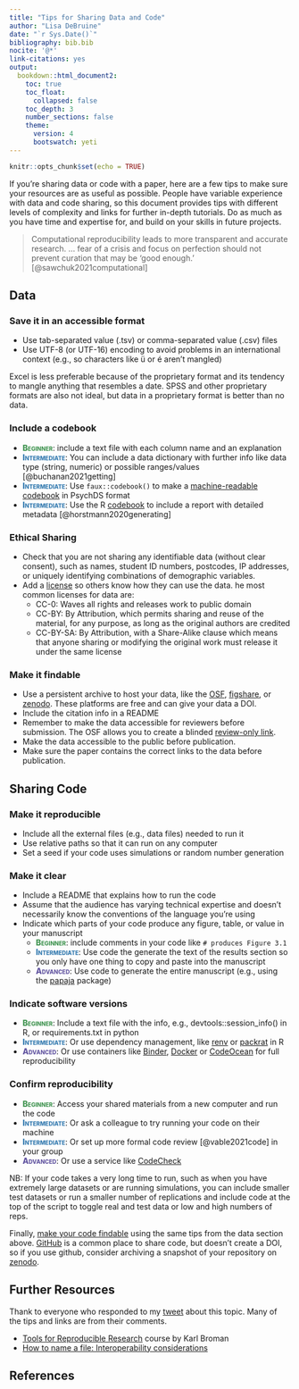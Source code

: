 ```yaml
---
title: "Tips for Sharing Data and Code"
author: "Lisa DeBruine"
date: "`r Sys.Date()`"
bibliography: bib.bib
nocite: '@*'
link-citations: yes
output: 
  bookdown::html_document2:
    toc: true
    toc_float:
      collapsed: false
    toc_depth: 3
    number_sections: false
    theme: 
      version: 4
      bootswatch: yeti
---
```


<style>

.beginner, .intermediate, .advanced { 
  font-variant: small-caps; 
  font-weight: 800;
}
.beginner { color: #449654; }
.intermediate { color: #357BB0; }
.advanced { color: #6356A1; }

</style>

```r
knitr::opts_chunk$set(echo = TRUE)
```

If you're sharing data or code with a paper, here are a few tips to make sure your resources are as useful as possible. People have variable experience with data and code sharing, so this document provides tips with different levels of complexity and links for further in-depth tutorials. Do as much as you have time and expertise for, and build on your skills in future projects.

> Computational reproducibility leads to more transparent and accurate research. ... fear of a crisis and focus on perfection should not prevent curation that may be ‘good enough.’ [@sawchuk2021computational]


## Data

### Save it in an accessible format

* Use tab-separated value (.tsv) or comma-separated value (.csv) files
* Use UTF-8 (or UTF-16) encoding to avoid problems in an international context (e.g., so characters like ü or é aren't mangled) 

Excel is less preferable because of the proprietary format and its tendency to mangle anything that resembles a date. SPSS and other proprietary formats are also not ideal, but data in a proprietary format is better than no data.

### Include a codebook

* <span class="beginner">Beginner</span>: include a text file with each column name and an explanation 
* <span class="intermediate">Intermediate</span>: You can include a data dictionary with further info like data type (string, numeric) or possible ranges/values [@buchanan2021getting]
* <span class="intermediate">Intermediate</span>: Use `faux::codebook()` to make a [machine-readable codebook](https://debruine.github.io/faux/articles/codebook.html) in PsychDS format
* <span class="intermediate">Intermediate</span>: Use the R [codebook](https://rubenarslan.github.io/codebook/articles/codebook_tutorial.html) to include a report with detailed metadata [@horstmann2020generating]


### Ethical Sharing

* Check that you are not sharing any identifiable data (without clear consent), such as names, student ID numbers, postcodes, IP addresses, or uniquely identifying combinations of demographic variables.
* Add a [license](https://www.ucl.ac.uk/library/research-support/research-data-management/licenses-data-sharing-creative-commons) so others know how they can use the data. he most common licenses for data are:
    * CC-0: Waves all rights and releases work to public domain
    * CC-BY: By Attribution, which permits sharing and reuse of the material, for any purpose, as long as the original authors are credited
    * CC-BY-SA: By Attribution, with a Share-Alike clause which means that anyone sharing or modifying the original work must release it under the same license

### Make it findable

* Use a persistent archive to host your data, like the [OSF](https://osf.io), [figshare](https://figshare.com/), or [zenodo](https://zenodo.org/). These platforms are free and can give your data a DOI.
* Include the citation info in a README
* Remember to make the data accessible for reviewers before submission. The OSF allows you to create a blinded [review-only link](https://help.osf.io/hc/en-us/articles/360019930333-Create-a-View-only-Link-for-a-Project).
* Make the data accessible to the public before publication.
* Make sure the paper contains the correct links to the data before publication.

## Sharing Code

### Make it reproducible

* Include all the external files (e.g., data files) needed to run it
* Use relative paths so that it can run on any computer
* Set a seed if your code uses simulations or random number generation

### Make it clear

* Include a README that explains how to run the code
* Assume that the audience has varying technical expertise and doesn't necessarily know the conventions of the language you're using
* Indicate which parts of your code produce any figure, table, or value in your manuscript
    * <span class="beginner">Beginner</span>: include comments in your code like `# produces Figure 3.1`
    * <span class="intermediate">Intermediate</span>: Use code the generate the text of the results section so you only have one thing to copy and paste into the manuscript
    * <span class="advanced">Advanced</span>: Use code to generate the entire manuscript (e.g., using the [papaja](http://frederikaust.com/papaja_man/) package)

### Indicate software versions

* <span class="beginner">Beginner</span>: Include a text file with the info, e.g., devtools::session_info() in R, or requirements.txt in python
* <span class="intermediate">Intermediate</span>: Or use dependency management, like [renv](https://rstudio.github.io/renv/articles/renv.html) or [packrat](https://rstudio.github.io/packrat/) in R
* <span class="advanced">Advanced</span>: Or use containers like [Binder](https://mybinder.org/), [Docker](https://www.docker.com/) or [CodeOcean](https://codeocean.com/) for full reproducibility
  
### Confirm reproducibility

* <span class="beginner">Beginner</span>: Access your shared materials from a new computer and run the code
* <span class="intermediate">Intermediate</span>: Or ask a colleague to try running your code on their machine
* <span class="intermediate">Intermediate</span>: Or set up more formal code review [@vable2021code] in your group
* <span class="advanced">Advanced</span>: Or use a service like [CodeCheck](https://codecheck.org.uk/)

NB: If your code takes a very long time to run, such as when you have extremely large datasets or are running simulations, you can include smaller test datasets or run a smaller number of replications and include code at the top of the script to toggle real and test data or low and high numbers of reps.

Finally, [make your code findable](#make-it-findable) using the same tips from the data section above. [GitHub](https://github.com/) is a common place to share code, but doesn't create a DOI, so if you use github, consider archiving a snapshot of your repository on [zenodo](https://docs.github.com/en/repositories/archiving-a-github-repository/referencing-and-citing-content). 
  
## Further Resources

Thank to everyone who responded to my [tweet](https://twitter.com/LisaDeBruine/status/1504063177012695047) about this topic. Many of the tips and links are from their comments.

* [Tools for Reproducible Research](https://kbroman.org/Tools4RR/) course by Karl Broman
* [How to name a file: Interoperability considerations](http://handbook.datalad.org/en/latest/intro/filenaming.html)

## References
